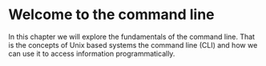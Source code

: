 # Welcome to the command line {.unnumbered}

In this chapter we will explore the fundamentals of the command line. That is the concepts of Unix based systems the command line (CLI) and how we can use it to access information programmatically. 